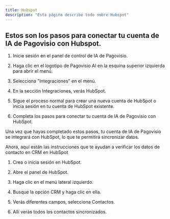 ```yaml
---
title: Hubspot
description: "Esta página describe todo sobre Hubspot"
---
```


## Estos son los pasos para conectar tu cuenta de IA de Pagovisio con Hubspot.

1. Inicie sesión en el panel de control de IA de Pagovisio.

2. Haga clic en el logotipo de Pagovisio AI en la esquina superior izquierda para abrir el menú.

3. Selecciona "Integraciones" en el menú.

4. En la sección Integraciones, verás HubSpot.

5. Sigue el proceso normal para crear una nueva cuenta de HubSpot o inicia sesión en tu cuenta de HubSpot existente.

6. Completa los pasos para conectar tu cuenta de IA de Pagovisio con HubSpot.

Una vez que hayas completado estos pasos, tu cuenta de IA de Pagovisio se integrará con HubSpot, lo que te permitirá sincronizar datos.

Ahora, aquí están las instrucciones que te ayudan a verificar los datos de contacto en CRM en HubSpot

1. Crea o inicia sesión en HubSpot.

2. Abre el panel de HubSpot.

3. Haga clic en el menú lateral izquierdo.

4. Busque la opción CRM y haga clic en ella.

5. Verás diferentes campos, selecciona Contactos.

6. Allí verás todos los contactos sincronizados.
